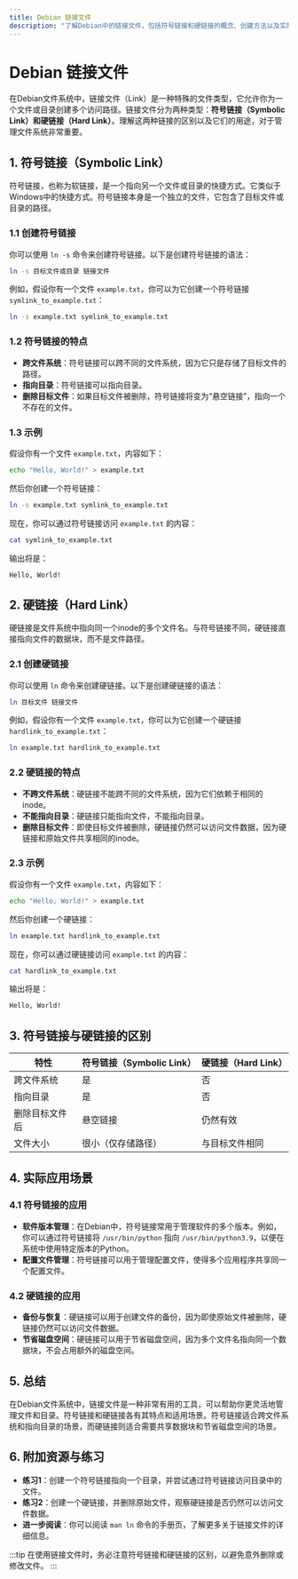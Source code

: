 ```yaml
---
title: Debian 链接文件
description: "了解Debian中的链接文件，包括符号链接和硬链接的概念、创建方法以及实际应用场景。"
---
```


# Debian 链接文件

在Debian文件系统中，链接文件（Link）是一种特殊的文件类型，它允许你为一个文件或目录创建多个访问路径。链接文件分为两种类型：**符号链接（Symbolic Link）**和**硬链接（Hard Link）**。理解这两种链接的区别以及它们的用途，对于管理文件系统非常重要。

## 1. 符号链接（Symbolic Link）

符号链接，也称为软链接，是一个指向另一个文件或目录的快捷方式。它类似于Windows中的快捷方式。符号链接本身是一个独立的文件，它包含了目标文件或目录的路径。

### 1.1 创建符号链接

你可以使用 `ln -s` 命令来创建符号链接。以下是创建符号链接的语法：

```bash
ln -s 目标文件或目录 链接文件
```

例如，假设你有一个文件 `example.txt`，你可以为它创建一个符号链接 `symlink_to_example.txt`：

```bash
ln -s example.txt symlink_to_example.txt
```

### 1.2 符号链接的特点

- **跨文件系统**：符号链接可以跨不同的文件系统，因为它只是存储了目标文件的路径。
- **指向目录**：符号链接可以指向目录。
- **删除目标文件**：如果目标文件被删除，符号链接将变为“悬空链接”，指向一个不存在的文件。

### 1.3 示例

假设你有一个文件 `example.txt`，内容如下：

```bash
echo "Hello, World!" > example.txt
```

然后你创建一个符号链接：

```bash
ln -s example.txt symlink_to_example.txt
```

现在，你可以通过符号链接访问 `example.txt` 的内容：

```bash
cat symlink_to_example.txt
```

输出将是：

```bash
Hello, World!
```

## 2. 硬链接（Hard Link）

硬链接是文件系统中指向同一个inode的多个文件名。与符号链接不同，硬链接直接指向文件的数据块，而不是文件路径。

### 2.1 创建硬链接

你可以使用 `ln` 命令来创建硬链接。以下是创建硬链接的语法：

```bash
ln 目标文件 链接文件
```

例如，假设你有一个文件 `example.txt`，你可以为它创建一个硬链接 `hardlink_to_example.txt`：

```bash
ln example.txt hardlink_to_example.txt
```

### 2.2 硬链接的特点

- **不跨文件系统**：硬链接不能跨不同的文件系统，因为它们依赖于相同的inode。
- **不能指向目录**：硬链接只能指向文件，不能指向目录。
- **删除目标文件**：即使目标文件被删除，硬链接仍然可以访问文件数据，因为硬链接和原始文件共享相同的inode。

### 2.3 示例

假设你有一个文件 `example.txt`，内容如下：

```bash
echo "Hello, World!" > example.txt
```

然后你创建一个硬链接：

```bash
ln example.txt hardlink_to_example.txt
```

现在，你可以通过硬链接访问 `example.txt` 的内容：

```bash
cat hardlink_to_example.txt
```

输出将是：

```bash
Hello, World!
```

## 3. 符号链接与硬链接的区别

| 特性                | 符号链接（Symbolic Link） | 硬链接（Hard Link） |
|---------------------|--------------------------|--------------------|
| 跨文件系统          | 是                       | 否                 |
| 指向目录            | 是                       | 否                 |
| 删除目标文件后      | 悬空链接                 | 仍然有效           |
| 文件大小            | 很小（仅存储路径）       | 与目标文件相同     |

## 4. 实际应用场景

### 4.1 符号链接的应用

- **软件版本管理**：在Debian中，符号链接常用于管理软件的多个版本。例如，你可以通过符号链接将 `/usr/bin/python` 指向 `/usr/bin/python3.9`，以便在系统中使用特定版本的Python。
- **配置文件管理**：符号链接可以用于管理配置文件，使得多个应用程序共享同一个配置文件。

### 4.2 硬链接的应用

- **备份与恢复**：硬链接可以用于创建文件的备份，因为即使原始文件被删除，硬链接仍然可以访问文件数据。
- **节省磁盘空间**：硬链接可以用于节省磁盘空间，因为多个文件名指向同一个数据块，不会占用额外的磁盘空间。

## 5. 总结

在Debian文件系统中，链接文件是一种非常有用的工具，可以帮助你更灵活地管理文件和目录。符号链接和硬链接各有其特点和适用场景。符号链接适合跨文件系统和指向目录的场景，而硬链接则适合需要共享数据块和节省磁盘空间的场景。

## 6. 附加资源与练习

- **练习1**：创建一个符号链接指向一个目录，并尝试通过符号链接访问目录中的文件。
- **练习2**：创建一个硬链接，并删除原始文件，观察硬链接是否仍然可以访问文件数据。
- **进一步阅读**：你可以阅读 `man ln` 命令的手册页，了解更多关于链接文件的详细信息。

:::tip
在使用链接文件时，务必注意符号链接和硬链接的区别，以避免意外删除或修改文件。
:::